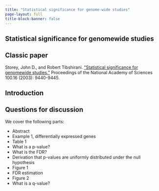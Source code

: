 ```yaml
---
title: "Statistical significance for genome-wide studies"
page-layout: full
title-block-banner: false
---
```



## Statistical significance for genomewide studies


::: {.callout-tip}
## Classic paper

Storey, John D., and Robert Tibshirani. ["Statistical significance for genomewide studies."](https://www.pnas.org/doi/10.1073/pnas.1530509100) Proceedings of the National Academy of Sciences 100.16 (2003): 9440-9445.
:::

## Introduction



## Questions for discussion

We cover the following parts:

- Abstract
- Example 1, differentially expressed genes
- Table 1
- What is a p-value?
- What is the FDR?
- Derivation that p-values are uniformly distributed under the null hypothesis
- Figure 1
- FDR estimation
- Figure 2
- What is a q-value?